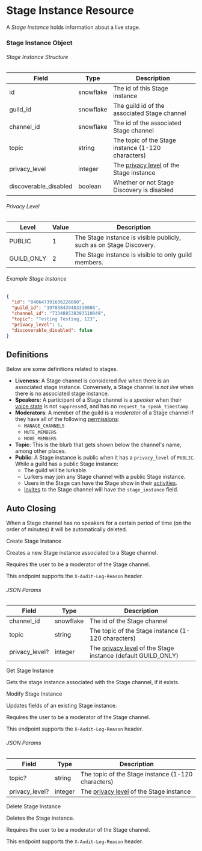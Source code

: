 # Stage Instance Resource

A _Stage Instance_ holds information about a live stage.

### Stage Instance Object

###### Stage Instance Structure

| Field                 | Type      | Description                                                                     |
| --------------------- | --------- | ------------------------------------------------------------------------------- |
| id                    | snowflake | The id of this Stage instance                                                   |
| guild_id              | snowflake | The guild id of the associated Stage channel                                    |
| channel_id            | snowflake | The id of the associated Stage channel                                          |
| topic                 | string    | The topic of the Stage instance (1-120 characters)                              |
| privacy_level         | integer   | The [privacy level](#stage-instance-object-privacy-level) of the Stage instance |
| discoverable_disabled | boolean   | Whether or not Stage Discovery is disabled                                      |

###### Privacy Level

| Level      | Value | Description                                                         |
| ---------- | ----- | ------------------------------------------------------------------- |
| PUBLIC     | 1     | The Stage instance is visible publicly, such as on Stage Discovery. |
| GUILD_ONLY | 2     | The Stage instance is visible to only guild members.                |

###### Example Stage Instance

```json
{
  "id": "840647391636226060",
  "guild_id": "197038439483310086",
  "channel_id": "733488538393510049",
  "topic": "Testing Testing, 123",
  "privacy_level": 1,
  "discoverable_disabled": false
}
```

## Definitions

Below are some definitions related to stages.

- **Liveness:** A Stage channel is considered _live_ when there is an associated stage instance. Conversely, a Stage channel is _not live_ when there is no associated stage instance.
- **Speakers:** A participant of a Stage channel is a _speaker_ when their [voice state](/resources/voice#voice-state-object)
  is not `suppress`ed, and has no `request_to_speak_timestamp`.
- **Moderators**: A member of the guild is a _moderator_ of a Stage channel if they have all of the following [permissions](/topics/permissions#permissions):
  - `MANAGE_CHANNELS`
  - `MUTE_MEMBERS`
  - `MOVE_MEMBERS`
- **Topic**: This is the blurb that gets shown below the channel's name, among other places.
- **Public**: A Stage instance is public when it has a `privacy_level` of `PUBLIC`. While a guild has a public Stage instance:
  - The guild will be lurkable.
  - Lurkers may join any Stage channel with a public Stage instance.
  - Users in the Stage can have the Stage show in their [activities](/topics/gateway#presence).
  - [Invites](/resources/invite#invite-object) to the Stage channel will have the `stage_instance` field.

## Auto Closing

When a Stage channel has no speakers for a certain period of time (on the order of minutes) it will be automatically deleted.

<RouteHeader method="POST" url="/stage-instances">
  Create Stage Instance
</RouteHeader>

Creates a new Stage instance associated to a Stage channel.

Requires the user to be a moderator of the Stage channel.

<Alert type="info">

This endpoint supports the `X-Audit-Log-Reason` header.

</Alert>

###### JSON Params

| Field          | Type      | Description                                                                                          |
| -------------- | --------- | ---------------------------------------------------------------------------------------------------- |
| channel_id     | snowflake | The id of the Stage channel                                                                          |
| topic          | string    | The topic of the Stage instance (1-120 characters)                                                   |
| privacy_level? | integer   | The [privacy level](#stage-instance-object-privacy-level) of the Stage instance (default GUILD_ONLY) |

<RouteHeader method="GET" url="/stage-instances/{channel.id}">
  Get Stage Instance
</RouteHeader>

Gets the stage instance associated with the Stage channel, if it exists.

<RouteHeader method="PATCH" url="/stage-instances/{channel.id}">
  Modify Stage Instance
</RouteHeader>

Updates fields of an existing Stage instance.

Requires the user to be a moderator of the Stage channel.

<Alert type="info">

This endpoint supports the `X-Audit-Log-Reason` header.

</Alert>

###### JSON Params

| Field          | Type    | Description                                                                     |
| -------------- | ------- | ------------------------------------------------------------------------------- |
| topic?         | string  | The topic of the Stage instance (1-120 characters)                              |
| privacy_level? | integer | The [privacy level](#stage-instance-object-privacy-level) of the Stage instance |

<RouteHeader method="DELETE" url="/stage-instances/{channel.id}">
  Delete Stage Instance
</RouteHeader>

Deletes the Stage instance.

Requires the user to be a moderator of the Stage channel.

<Alert type="info">

This endpoint supports the `X-Audit-Log-Reason` header.

</Alert>
